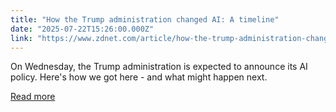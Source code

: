 ```yaml
---
title: "How the Trump administration changed AI: A timeline"
date: "2025-07-22T15:26:00.000Z"
link: "https://www.zdnet.com/article/how-the-trump-administration-changed-ai-a-timeline/"
---
```


On Wednesday, the Trump administration is expected to announce its AI policy. Here's how we got here - and what might happen next.

[Read more](https://www.zdnet.com/article/how-the-trump-administration-changed-ai-a-timeline/)
